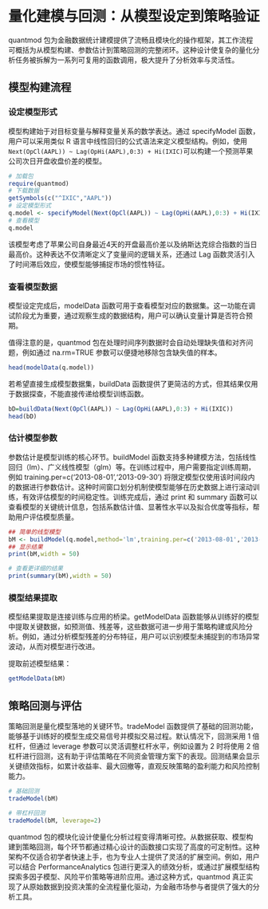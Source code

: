 # 量化建模与回测：从模型设定到策略验证 {#model}

quantmod 包为金融数据统计建模提供了流畅且模块化的操作框架，其工作流程可概括为从模型构建、参数估计到策略回测的完整闭环。这种设计使复杂的量化分析任务被拆解为一系列可复用的函数调用，极大提升了分析效率与灵活性。

## 模型构建流程

### 设定模型形式

模型构建始于对目标变量与解释变量关系的数学表达。通过 specifyModel 函数，用户可以采用类似 R 语言中线性回归的公式语法来定义模型结构。例如，使用 `Next(OpCl(AAPL)) ~ Lag(OpHi(AAPL),0:3) + Hi(IXIC) `可以构建一个预测苹果公司次日开盘收盘价差的模型。

```r
# 加载包
require(quantmod)
# 下载数据
getSymbols(c("^IXIC","AAPL"))
# 设定模型形式
q.model <- specifyModel(Next(OpCl(AAPL)) ~ Lag(OpHi(AAPL),0:3) + Hi(IXIC))
# 查看模型
q.model
```

该模型考虑了苹果公司自身最近4天的开盘最高价差以及纳斯达克综合指数的当日最高价。这种表达不仅清晰定义了变量间的逻辑关系，还通过 Lag 函数灵活引入了时间滞后效应，使模型能够捕捉市场的惯性特征。

### 查看模型数据

模型设定完成后，modelData 函数可用于查看模型对应的数据集。这一功能在调试阶段尤为重要，通过观察生成的数据结构，用户可以确认变量计算是否符合预期。

值得注意的是，quantmod 包在处理时间序列数据时会自动处理缺失值和对齐问题，例如通过 na.rm=TRUE 参数可以便捷地移除包含缺失值的样本。

```r
head(modelData(q.model))
```

若希望直接生成模型数据集，buildData 函数提供了更简洁的方式，但其结果仅用于数据探查，不能直接传递给模型训练函数。

```r
bD=buildData(Next(OpCl(AAPL)) ~ Lag(OpHi(AAPL),0:3) + Hi(IXIC))
head(bD)
```

### 估计模型参数

参数估计是模型训练的核心环节。buildModel 函数支持多种建模方法，包括线性回归（lm）、广义线性模型（glm）等。在训练过程中，用户需要指定训练周期，例如 training.per=c('2013-08-01','2013-09-30') 将限定模型仅使用该时间段内的数据进行参数估计。这种时间窗口划分机制使模型能够在历史数据上进行滚动训练，有效评估模型的时间稳定性。训练完成后，通过 print 和 summary 函数可以查看模型的关键统计信息，包括系数估计值、显著性水平以及拟合优度等指标，帮助用户评估模型质量。


``` R
## 简单的线型模型
bM <- buildModel(q.model,method='lm',training.per=c('2013-08-01','2013-09-30'))
## 显示结果
print(bM,width = 50)

# 查看更详细的结果
print(summary(bM),width = 50)
```

### 模型结果提取

模型结果提取是连接训练与应用的桥梁。getModelData 函数能够从训练好的模型中提取关键数据，如预测值、残差等，这些数据可进一步用于策略构建或风险分析。例如，通过分析模型残差的分布特征，用户可以识别模型未捕捉到的市场异常波动，从而对模型进行改进。

提取前述模型结果：

```R
getModelData(bM)
```

## 策略回测与评估

策略回测是量化模型落地的关键环节。tradeModel 函数提供了基础的回测功能，能够基于训练好的模型生成交易信号并模拟交易过程。默认情况下，回测采用 1 倍杠杆，但通过 leverage 参数可以灵活调整杠杆水平，例如设置为 2 时将使用 2 倍杠杆进行回测，这有助于评估策略在不同资金管理方案下的表现。回测结果会显示关键绩效指标，如累计收益率、最大回撤等，直观反映策略的盈利能力和风险控制能力。


```r
# 基础回测
tradeModel(bM)

# 带杠杆回测
tradeModel(bM, leverage=2)
```


quantmod 包的模块化设计使量化分析过程变得清晰可控。从数据获取、模型构建到策略回测，每个环节都通过精心设计的函数接口实现了高度的可定制性。这种架构不仅适合初学者快速上手，也为专业人士提供了灵活的扩展空间。例如，用户可以结合 PerformanceAnalytics 包进行更深入的绩效分析，或通过扩展模型结构探索多因子模型、风险平价策略等进阶应用。通过这种方式，quantmod 真正实现了从原始数据到投资决策的全流程量化驱动，为金融市场参与者提供了强大的分析工具。



